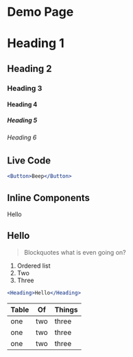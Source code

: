 
# Demo Page

# Heading 1
## Heading 2
### Heading 3
#### Heading 4
##### Heading 5
###### Heading 6

## Live Code

```.jsx
<Button>Beep</Button>
```

## Inline Components

<Box bg='tomato' p={4}>Hello</Box>

## Hello

> Blockquotes what is even going on?

1. Ordered list
2. Two
2. Three

```jsx
<Heading>Hello</Heading>
```

Table | Of | Things
---|---|---
one | two | three
one | two | three
one | two | three
